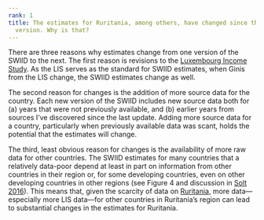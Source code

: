 ```yaml
---
rank: 1
title: The estimates for Ruritania, among others, have changed since the previous
  version. Why is that?
---
```


There are three reasons why estimates change from one version of the SWIID to the next. The first reason is revisions to the [Luxembourg Income Study](http://www.lisdatacenter.org/our-data/lis-database/documentation/data-revisions-notes/).  As the LIS serves as the standard for SWIID estimates, when Ginis from the LIS change, the SWIID estimates change as well.

The second reason for changes is the addition of more source data for the country. Each new version of the SWIID includes new source data both for (a) years that were not previously available, and (b) earlier years from sources I've discovered since the last update. Adding more source data for a country, particularly when previously available data was scant, holds the potential that the estimates will change.

The third, least obvious reason for changes is the availability of more raw data for other countries. The SWIID estimates for many countries that a relatively data-poor depend at least in part on information from other countries in their region or, for some developing countries, even on other developing countries in other regions (see Figure 4 and discussion in [Solt 2016](../papers/Solt2016)). This means that, given the scarcity of data on [Ruritania](https://en.wikipedia.org/wiki/Ruritania#In_academia), more data---especially more LIS data---for other countries in Ruritania’s region can lead to substantial changes in the estimates for Ruritania.
